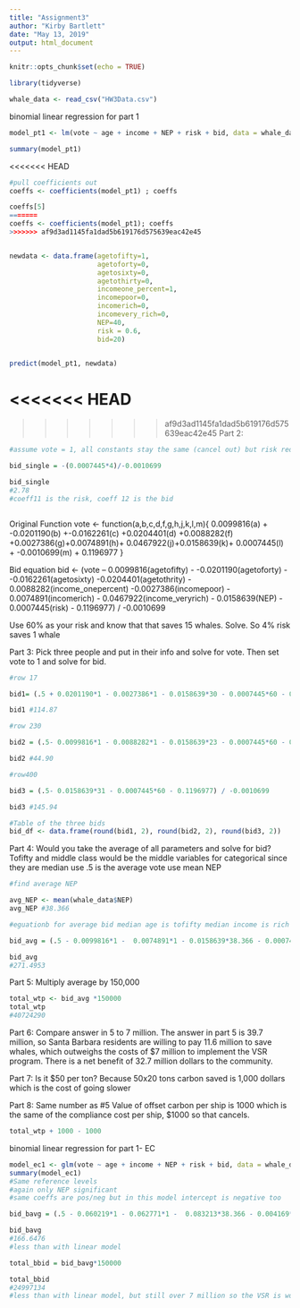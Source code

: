 ```yaml
---
title: "Assignment3"
author: "Kirby Bartlett"
date: "May 13, 2019"
output: html_document
---
```


```r
knitr::opts_chunk$set(echo = TRUE)
```

```r
library(tidyverse)

whale_data <- read_csv("HW3Data.csv")

```


binomial linear regression for part 1
```r
model_pt1 <- lm(vote ~ age + income + NEP + risk + bid, data = whale_data, family = "linear")

summary(model_pt1)
```

<<<<<<< HEAD
```r
#pull coefficients out 
coeffs <- coefficients(model_pt1) ; coeffs

coeffs[5]
=======
coeffs <- coefficients(model_pt1); coeffs
>>>>>>> af9d3ad1145fa1dad5b619176d575639eac42e45


newdata <- data.frame(agetofifty=1,
                      agetoforty=0,
                      agetosixty=0,
                      agetothirty=0,
                      incomeone_percent=1,
                      incomepoor=0,
                      incomerich=0,
                      incomevery_rich=0,
                      NEP=40,
                      risk = 0.6,
                      bid=20)


predict(model_pt1, newdata)
```

<<<<<<< HEAD
=======
























>>>>>>> af9d3ad1145fa1dad5b619176d575639eac42e45
Part 2:

```r

#assume vote = 1, all constants stay the same (cancel out) but risk reduction moved from 0% to 4%

bid_single = -(0.0007445*4)/-0.0010699

bid_single  
#2.78
#coeff11 is the risk, coeff 12 is the bid



```

Original Function
vote <- function(a,b,c,d,f,g,h,j,k,l,m){ 0.0099816(a) + -0.0201190(b) +-0.0162261(c) +0.0204401(d) +0.0088282(f) +0.0027386(g)+0.0074891(h)+ 0.0467922(j)+0.0158639(k)+ 0.0007445(l) +  -0.0010699(m) + 0.1196977
}

Bid equation
bid <- (vote – 0.0099816(agetofifty) - -0.0201190(agetoforty) - -0.0162261(agetosixty) -0.0204401(agetothrity) - 0.0088282(income_onepercent) -0.0027386(incomepoor) - 0.0074891(incomerich) - 0.0467922(income_veryrich) - 0.0158639(NEP) - 0.0007445(risk) - 0.1196977) / -0.0010699


Use 60% as your risk and know that that saves 15 whales. Solve. So 4% risk saves 1 whale

Part 3:
Pick three people and put in their info and solve for vote. Then set vote to 1 and solve for bid. 


```r
#row 17

bid1= (.5 + 0.0201190*1 - 0.0027386*1 - 0.0158639*30 - 0.0007445*60 - 0.1196977) /(-0.0010699)

bid1 #114.87

#row 230

bid2 = (.5- 0.0099816*1 - 0.0088282*1 - 0.0158639*23 - 0.0007445*60 - 0.1196977) / -0.0010699

bid2 #44.90

#row400

bid3 = (.5- 0.0158639*31 - 0.0007445*60 - 0.1196977) / -0.0010699

bid3 #145.94

```

```r
#Table of the three bids
bid_df <- data.frame(round(bid1, 2), round(bid2, 2), round(bid3, 2))


```


Part 4:
Would you take the average of all parameters and solve for bid?
Tofifty and middle class would be the middle variables for categorical since they are median
use .5 is the average vote 
use mean NEP
```r
#find average NEP

avg_NEP <- mean(whale_data$NEP)
avg_NEP #38.366

#eguationb for average bid median age is tofifty median income is rich

bid_avg = (.5 - 0.0099816*1 -  0.0074891*1 - 0.0158639*38.366 - 0.0007445*60 - 0.1196977) / -0.0010699

bid_avg
#271.4953


```


Part 5:
Multiply average by 150,000
```r
total_wtp <- bid_avg *150000
total_wtp
#40724290

```

Part 6:
Compare answer in 5 to 7 million. The answer in part 5 is 39.7 million, so Santa Barbara residents are willing to pay 11.6 million to save whales, which outweighs the costs of $7 million to implement the VSR program. There is a net benefit of 32.7 million dollars to the community.


Part 7:
Is it $50 per ton? Because 50x20 tons carbon saved is 1,000 dollars which is the cost of going slower

Part 8:
Same number as #5
Value of offset carbon per ship is 1000 which is the same of the compliance cost per ship, $1000 so that cancels.

```r
total_wtp + 1000 - 1000

```

binomial linear regression for part 1- EC
```r
model_ec1 <- glm(vote ~ age + income + NEP + risk + bid, data = whale_data, family = "binomial")
summary(model_ec1)
#Same reference levels
#again only NEP significant
#same coeffs are pos/neg but in this model intercept is negative too

bid_bavg = (.5 - 0.060219*1 - 0.062771*1 -  0.083213*38.366 - 0.004169*60 +2.088292) / -0.005865

bid_bavg
#166.6476
#less than with linear model

total_bbid = bid_bavg*150000

total_bbid
#24997134
#less than with linear model, but still over 7 million so the VSR is worthwhile

```